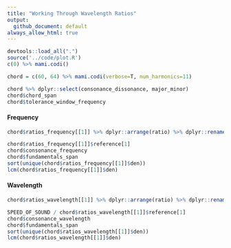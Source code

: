 ```yaml
---
title: "Working Through Wavelength Ratios"
output:
  github_document: default
always_allow_html: true
---
```


```r
devtools::load_all(".")
source('../code/plot.R')
c(0) %>% mami.codi()
```

```r
chord = c(60, 64) %>% mami.codi(verbose=T, num_harmonics=11)
```

```r
chord %>% dplyr::select(consonance_dissonance, major_minor)
chord$chord_span
chord$tolerance_window_frequency
```

#### Frequency

```r
chord$ratios_frequency[[1]] %>% dplyr::arrange(ratio) %>% dplyr::rename(freq=pitch) %>% dplyr::select(-pseudo_ratio)
```

```r
chord$ratios_frequency[[1]]$reference[1]
chord$consonance_frequency
chord$fundamentals_span
sort(unique(chord$ratios_frequency[[1]]$den))
lcm(chord$ratios_frequency[[1]]$den)
```

#### Wavelength


```r
chord$ratios_wavelength[[1]] %>% dplyr::arrange(ratio) %>% dplyr::rename(freq=pitch) %>% dplyr::select(-pseudo_ratio)
```

```r
SPEED_OF_SOUND / chord$ratios_wavelength[[1]]$reference[1]
chord$consonance_wavelength
chord$fundamentals_span
sort(unique(chord$ratios_wavelength[[1]]$den))
lcm(chord$ratios_wavelength[[1]]$den)
```
